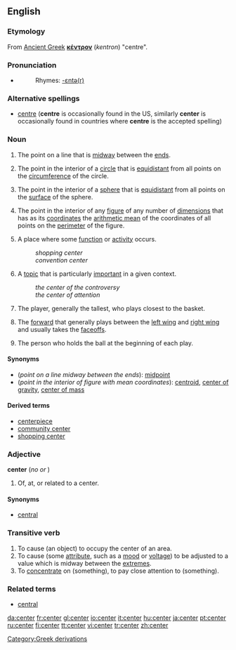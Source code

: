 ==English==

===Etymology===
[[Category:Greek derivations]]
From [[Ancient Greek]] '''[[κέντρον]]''' (''kentron'') "centre".

===Pronunciation===
*{{audio|en-us-center.ogg|Audio (US)}}
*:Rhymes: [[Rhymes:English:-ɛntə(r)|-ɛntə(r)]]

===Alternative spellings===
* {{italbrac|Commonwealth English}} [[centre]] ('''centre''' is occasionally found in the US, similarly '''center''' is occasionally found in countries where '''centre''' is the accepted spelling)

===Noun===
{{en-noun}}

# {{geometry}} The point on a line that is [[midway]] between the [[end]]s.
# {{geometry}} The point in the interior of a [[circle]] that is [[equidistant]] from all points on the [[circumference]] of the circle.
# {{geometry}} The point in the interior of a [[sphere]] that is [[equidistant]] from all points on the [[surface]] of the sphere.
# {{geometry}} The point in the interior of any [[figure]] of any number of [[dimension]]s that has as its [[coordinates]] the [[arithmetic mean]] of the coordinates of all points on the [[perimeter]] of the figure.
# A place where some [[function]] or [[activity]] occurs.
#:''shopping center''
#:''convention center''
# A [[topic]] that is particularly [[important]] in a given context.
#:''the center of the controversy''
#:''the center of attention''
# {{basketball}} The player, generally the tallest, who plays closest to the basket.
# {{Icehockey}} The [[forward]] that generally plays between the [[left wing]] and [[right wing]] and usually takes the [[faceoff]]s.
# {{fb}} The person who holds the ball at the beginning of each play.

====Synonyms====
*(''point on a line midway between the ends''): [[midpoint]]
*(''point in the interior of figure with mean coordinates''): [[centroid]], [[center of gravity]], [[center of mass]]

====Derived terms====
*[[centerpiece]]
*[[community center]]
*[[shopping center]]

{{center-centre-noun}}

===Adjective===
'''center''' (''no {{compar}} or {{superl}}'')

# Of, at, or related to a center.

====Synonyms====
*[[central]]

{{center-centre-adj}}

===Transitive verb===
{{en-verb}}

# To cause (an object) to occupy the center of an area.
# To cause (some [[attribute]], such as a [[mood]] or [[voltage]]) to be adjusted to a value which is midway between the [[extreme]]s.
# To [[concentrate]] on (something), to pay close attention to (something).

{{center-centre-verb}}

===Related terms===
*[[central]]

[[da:center]]
[[fr:center]]
[[gl:center]]
[[io:center]]
[[it:center]]
[[hu:center]]
[[ja:center]]
[[pt:center]]
[[ru:center]]
[[fi:center]]
[[tt:center]]
[[vi:center]]
[[tr:center]]
[[zh:center]]